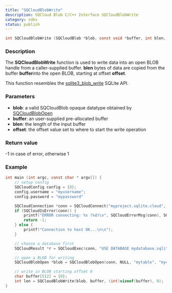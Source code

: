 ```yaml
---
title: "SQCloudBlobWrite"
description: SQCloud Blob C/C++ Interface SQCloudBlobWrite
category: sdks
status: publish
---
```


```c
int SQCloudBlobWrite (SQCloudBlob *blob, const void *buffer, int blen, int offset);
```

### Description
The **SQCloudBlobWrite** function is used to write data into an open BLOB handle from a caller-supplied buffer.
**blen** bytes of data are copied from the buffer **buffer**into the open BLOB, starting at offset **offset**.

This function resembles the <a href="https://www.sqlite.org/c3ref/blob_write.html" target="_blank">sqlite3_blob_write</a> SQLite API. 

### Parameters
* **blob**: a valid SQCloudBlob opaque datatype obtained by [SQCloudBlobOpen](/docs/sqlite-cloud/sdks/c/sqcloudblobopen)
* **buffer**: an user-supplied pre-allocated buffer
* **blen**: the length of the input buffer
* **offset**: the offset value set to where to start the write operation

### Return value
-1 in case of error, otherwise 1

### Example
```c
int main (int argc, const char * argv[]) {
    // setup config
    SQCloudConfig config = {0};
    config.username = "myusername";
    config.password = "mypassword"

    SQCloudConnection *conn = SQCloudConnect("myproject.sqlite.cloud", SQCLOUD_DEFAULT_PORT, &config);
    if (SQCloudIsError(conn)) {
        printf("ERROR connecting: %s (%d)\n", SQCloudErrorMsg(conn), SQCloudErrorCode(conn));
        return -1;
    } else {
        printf("Connection to host OK...\n\n");
    }

    // choose a database first
    SQCloudResult *r = SQCloudExec(conn, "USE DATABASE mydatabase.sqlite;");

    // open a BLOB for writing
    SQCloudBlobOpen *blob = SQCloudBlobOpen(conn, NULL, "mytable", "mycolumn", 1, 1);

    // write in BLOB starting offset 0
    char buffer[512] = {0};
    int len = SQCloudBlobWrite(blob, buffer, (int)sizeof(buffer), 0);
}
```
